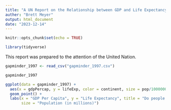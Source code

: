 ```yaml
---
title: "A UN Report on the Relationship between GDP and Life Expectancy"
auther: "Brett Meyer"
output: html_document
date: "2023-12-14"
---
```



```r
knitr::opts_chunk$set(echo = TRUE)
```

```r
library(tidyverse)
```

This report was prepared to the attention of the United Nation.

```r
gapminder_1997 <- read_csv("gapminder_1997.csv")

gapminder_1997
```
```r
ggplot(data = gapminder_1997) +
  aes(x = gdpPercap, y = lifeExp, color = continent, size = pop/1000000) +
  geom_point() +
  labs(x = "GDP Per Capita", y = "Life Expectancy", title = "Do people live longer in weathly countries?",
       size = "Population (in millions)")
```

